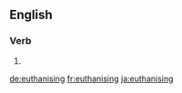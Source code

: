 ==English==

===Verb===
{{head|en|present participle}}

# {{present participle of|euthanise|lang=en|nocat=1}}

[[de:euthanising]]
[[fr:euthanising]]
[[ja:euthanising]]